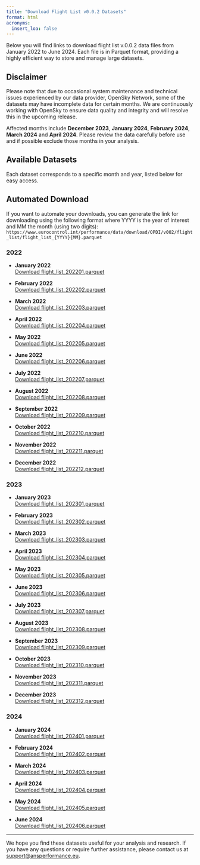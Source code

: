 ```yaml
---
title: "Download Flight List v0.0.2 Datasets"
format: html
acronyms:
  insert_loa: false
---
```


Below you will find links to download flight list v.0.0.2 data files from January 2022 to June 2024. Each file is in Parquet format, providing a highly efficient way to store and manage large datasets.

::: {.callout-caution}
## Disclaimer

Please note that due to occasional system maintenance and technical issues experienced by our data provider, OpenSky Network, some of the datasets may have incomplete data for certain months. We are continuously working with OpenSky to ensure data quality and integrity and will resolve this in the upcoming release. 

Affected months include **December 2023**, **January 2024**, **February 2024**, **March 2024** and **April 2024**. Please review the data carefully before use and if possible exclude those months in your analysis.
:::

## Available Datasets

Each dataset corresponds to a specific month and year, listed below for easy access.

::: {.callout-tip}
## Automated Download

If you want to automate your downloads, you can generate the link for downloading using the following format where YYYY is the year of interest and MM the month (using two digits): 
```https://www.eurocontrol.int/performance/data/download/OPDI/v002/flight_list/flight_list_{YYYY}{MM}.parquet```
:::

### 2022

- **January 2022**  
  [Download flight_list_202201.parquet](https://www.eurocontrol.int/performance/data/download/OPDI/v002/flight_list/flight_list_202201.parquet)

- **February 2022**  
  [Download flight_list_202202.parquet](https://www.eurocontrol.int/performance/data/download/OPDI/v002/flight_list/flight_list_202202.parquet)

- **March 2022**  
  [Download flight_list_202203.parquet](https://www.eurocontrol.int/performance/data/download/OPDI/v002/flight_list/flight_list_202203.parquet)

- **April 2022**  
  [Download flight_list_202204.parquet](https://www.eurocontrol.int/performance/data/download/OPDI/v002/flight_list/flight_list_202204.parquet)

- **May 2022**  
  [Download flight_list_202205.parquet](https://www.eurocontrol.int/performance/data/download/OPDI/v002/flight_list/flight_list_202205.parquet)

- **June 2022**  
  [Download flight_list_202206.parquet](https://www.eurocontrol.int/performance/data/download/OPDI/v002/flight_list/flight_list_202206.parquet)

- **July 2022**  
  [Download flight_list_202207.parquet](https://www.eurocontrol.int/performance/data/download/OPDI/v002/flight_list/flight_list_202207.parquet)

- **August 2022**  
  [Download flight_list_202208.parquet](https://www.eurocontrol.int/performance/data/download/OPDI/v002/flight_list/flight_list_202208.parquet)

- **September 2022**  
  [Download flight_list_202209.parquet](https://www.eurocontrol.int/performance/data/download/OPDI/v002/flight_list/flight_list_202209.parquet)

- **October 2022**  
  [Download flight_list_202210.parquet](https://www.eurocontrol.int/performance/data/download/OPDI/v002/flight_list/flight_list_202210.parquet)

- **November 2022**  
  [Download flight_list_202211.parquet](https://www.eurocontrol.int/performance/data/download/OPDI/v002/flight_list/flight_list_202211.parquet)

- **December 2022**  
  [Download flight_list_202212.parquet](https://www.eurocontrol.int/performance/data/download/OPDI/v002/flight_list/flight_list_202212.parquet)

### 2023

- **January 2023**  
  [Download flight_list_202301.parquet](https://www.eurocontrol.int/performance/data/download/OPDI/v002/flight_list/flight_list_202301.parquet)

- **February 2023**  
  [Download flight_list_202302.parquet](https://www.eurocontrol.int/performance/data/download/OPDI/v002/flight_list/flight_list_202302.parquet)

- **March 2023**  
  [Download flight_list_202303.parquet](https://www.eurocontrol.int/performance/data/download/OPDI/v002/flight_list/flight_list_202303.parquet)

- **April 2023**  
  [Download flight_list_202304.parquet](https://www.eurocontrol.int/performance/data/download/OPDI/v002/flight_list/flight_list_202304.parquet)

- **May 2023**  
  [Download flight_list_202305.parquet](https://www.eurocontrol.int/performance/data/download/OPDI/v002/flight_list/flight_list_202305.parquet)

- **June 2023**  
  [Download flight_list_202306.parquet](https://www.eurocontrol.int/performance/data/download/OPDI/v002/flight_list/flight_list_202306.parquet)

- **July 2023**  
  [Download flight_list_202307.parquet](https://www.eurocontrol.int/performance/data/download/OPDI/v002/flight_list/flight_list_202307.parquet)

- **August 2023**  
  [Download flight_list_202308.parquet](https://www.eurocontrol.int/performance/data/download/OPDI/v002/flight_list/flight_list_202308.parquet)

- **September 2023**  
  [Download flight_list_202309.parquet](https://www.eurocontrol.int/performance/data/download/OPDI/v002/flight_list/flight_list_202309.parquet)

- **October 2023**  
  [Download flight_list_202310.parquet](https://www.eurocontrol.int/performance/data/download/OPDI/v002/flight_list/flight_list_202310.parquet)

- **November 2023**  
  [Download flight_list_202311.parquet](https://www.eurocontrol.int/performance/data/download/OPDI/v002/flight_list/flight_list_202311.parquet)

- **December 2023**  
  [Download flight_list_202312.parquet](https://www.eurocontrol.int/performance/data/download/OPDI/v002/flight_list/flight_list_202312.parquet)

### 2024

- **January 2024**  
  [Download flight_list_202401.parquet](https://www.eurocontrol.int/performance/data/download/OPDI/v002/flight_list/flight_list_202401.parquet)

- **February 2024**  
  [Download flight_list_202402.parquet](https://www.eurocontrol.int/performance/data/download/OPDI/v002/flight_list/flight_list_202402.parquet)

- **March 2024**  
  [Download flight_list_202403.parquet](https://www.eurocontrol.int/performance/data/download/OPDI/v002/flight_list/flight_list_202403.parquet)

- **April 2024**  
  [Download flight_list_202404.parquet](https://www.eurocontrol.int/performance/data/download/OPDI/v002/flight_list/flight_list_202404.parquet)

- **May 2024**  
  [Download flight_list_202405.parquet](https://www.eurocontrol.int/performance/data/download/OPDI/v002/flight_list/flight_list_202405.parquet)

- **June 2024**  
  [Download flight_list_202406.parquet](https://www.eurocontrol.int/performance/data/download/OPDI/v002/flight_list/flight_list_202406.parquet)

---

We hope you find these datasets useful for your analysis and research. If you have any questions or require further assistance, please contact us at [support@ansperformance.eu](mailto:support@ansperformance.eu).
